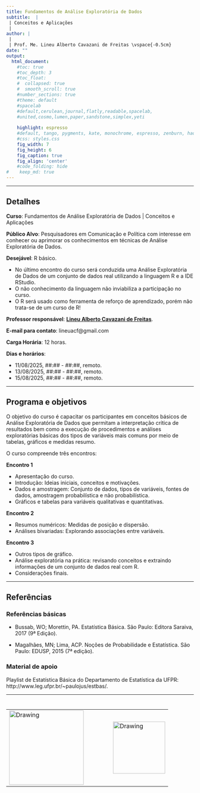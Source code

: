 ```yaml
---
title: Fundamentos de Análise Exploratória de Dados
subtitle:  | 
 | Conceitos e Aplicações
 | 
author: |
 |
 | Prof. Me. Lineu Alberto Cavazani de Freitas \vspace{-0.5cm}
date: ""
output:
  html_document:                    
    #toc: true                       
    #toc_depth: 3                    
    #toc_float:                      
    #  collapsed: true
    #  smooth_scroll: true
    #number_sections: true           
    #theme: default
    #spacelab
    #default,cerulean,journal,flatly,readable,spacelab,
    #united,cosmo,lumen,paper,sandstone,simplex,yeti
    
    highlight: espresso
    #default, tango, pygments, kate, monochrome, espresso, zenburn, haddock, and textmate
    #css: styles.css                
    fig_width: 7                    
    fig_height: 6                   
    fig_caption: true               
    fig_align: 'center'
    #code_folding: hide              
#    keep_md: true
---
```


---

## Detalhes

**Curso**: Fundamentos de Análise Exploratória de Dados | Conceitos e Aplicações

**Público Alvo**: Pesquisadores em Comunicação e Política com interesse em conhecer ou aprimorar os conhecimentos em técnicas de Análise Exploratória de Dados.

**Desejável**: R básico.

 - No último encontro do curso será conduzida uma Análise Exploratória de Dados de um conjunto de dados real utilizando a linguagem R e a IDE RStudio. 
 - O não conhecimento da linguagem não inviabiliza a participação no curso. 
 - O R será usado como ferramenta de reforço de aprendizado, porém não trata-se de um curso de R!

**Professor responsável**: **[Lineu Alberto Cavazani de Freitas](https://lineu96.github.io/)**.

**E-mail para contato**: lineuacf@gmail.com

**Carga Horária**: 12 horas.

**Dias e horários**:

  - 11/08/2025, ##:## - ##:##, remoto.
  - 13/08/2025, ##:## - ##:##, remoto.
  - 15/08/2025, ##:## - ##:##, remoto.

---

## Programa e objetivos

O objetivo do curso é capacitar os participantes em conceitos básicos de Análise Exploratória de Dados que permitam a interpretação crítica de resultados bem como a execução de procedimentos e análises exploratórias básicas dos tipos de variáveis mais comuns por meio de tabelas, gráficos e medidas resumo. 

O curso compreende três encontros:

**Encontro 1**

- Apresentação do curso.
- Introdução: Ideias iniciais, conceitos e motivações.
- Dados e amostragem: Conjunto de dados, tipos de variáveis, fontes de dados, amostragem probabilística e não probabilística.
- Gráficos e tabelas para variáveis qualitativas e quantitativas.

**Encontro 2**

- Resumos numéricos: Medidas de posição e dispersão.
- Análises bivariadas: Explorando associações entre variáveis.

**Encontro 3**

- Outros tipos de gráfico.
- Análise exploratória na prática: revisando conceitos e extraindo informações de um conjunto de dados real com R.
- Considerações finais.

---

## Referências

### Referências básicas

 - Bussab, WO; Morettin, PA. Estatística Básica. São Paulo: Editora Saraiva, 2017 (9ª Edição).

 - Magalhães, MN; Lima, ACP. Noções de Probabilidade e Estatística. São Paulo: EDUSP, 2015 (7ª edição).

### Material de apoio

Playlist de Estatística Básica do Departamento de Estatística da UFPR: http://www.leg.ufpr.br/~paulojus/estbas/.

---

# 

<center>

<table><tr>

<td> <img src="img/ufpr-transparent-600px.png" alt="Drawing" style="width: 200px;"/> </td>

<td> &nbsp; &nbsp; &nbsp; &nbsp; &nbsp; &nbsp; </td>

<td> <img src="img/compolitica.jpeg" alt="Drawing" style="width: 140px;"/> </td>


</center>


<div class="tocify-extend-page" data-unique="tocify-extend-page" style="height: 0;"></div>